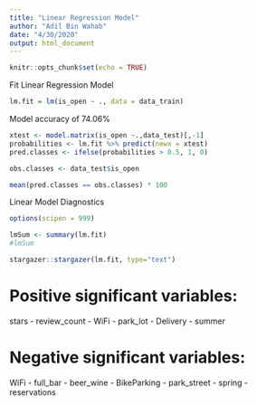 ```yaml
---
title: "Linear Regression Model"
author: "Adil Bin Wahab"
date: "4/30/2020"
output: html_document
---
```


```r
knitr::opts_chunk$set(echo = TRUE)
```

Fit Linear Regression Model 
```r
lm.fit = lm(is_open ~ ., data = data_train)
```

Model accuracy of 74.06%
```r
xtest <- model.matrix(is_open ~.,data_test)[,-1]
probabilities <- lm.fit %>% predict(newx = xtest)
pred.classes <- ifelse(probabilities > 0.5, 1, 0)

obs.classes <- data_test$is_open

mean(pred.classes == obs.classes) * 100
```

Linear Model Diagnostics 
```r
options(scipen = 999)

lmSum <- summary(lm.fit) 
#lmSum

stargazer::stargazer(lm.fit, type="text")
```

# Positive significant variables:
stars - review_count - WiFi - park_lot - Delivery - summer

# Negative significant variables:
WiFi - full_bar - beer_wine - BikeParking - park_street - spring - reservations

